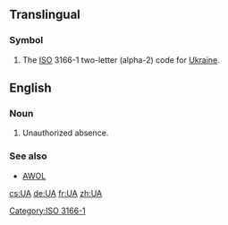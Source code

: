 {{also|ua|Ua|uA|.ua}}
==Translingual==
===Symbol===
{{infl|mul|symbol}}
# The [[ISO]] 3166-1 two-letter (alpha-2) code for [[Ukraine]].

[[Category:ISO 3166-1]]

==English==
===Noun===
{{en-noun}}
# {{military}} Unauthorized absence.

===See also===
* [[AWOL]]

[[cs:UA]]
[[de:UA]]
[[fr:UA]]
[[zh:UA]]